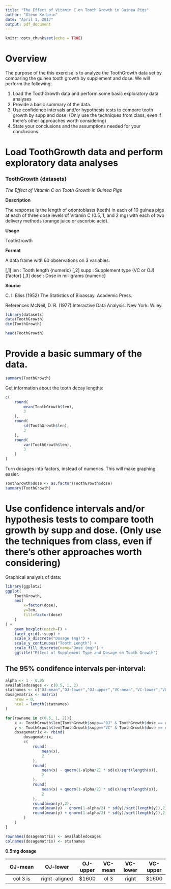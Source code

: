 ```yaml
---
title: "The Effect of Vitamin C on Tooth Growth in Guinea Pigs"
author: "Glenn Kerbein"
date: "April 1, 2017"
output: pdf_document
---
```


```r
knitr::opts_chunk$set(echo = TRUE)
```

# Overview

The purpose of the this exercise is to analyze the ToothGrowth data set by comparing the guinea tooth growth by supplement and dose. We will perform the following:

1. Load the ToothGrowth data and perform some basic exploratory data analyses
2. Provide a basic summary of the data.
3. Use confidence intervals and/or hypothesis tests to compare tooth growth by supp and dose. (Only use the techniques from class, even if there's other approaches worth considering)
4. State your conclusions and the assumptions needed for your conclusions.

# Load ToothGrowth data and perform exploratory data analyses

### ToothGrowth {datasets}
*The Effect of Vitamin C on Tooth Growth in Guinea Pigs*

**Description**

The response is the length of odontoblasts (teeth) in each of 10 guinea pigs at each of three dose levels of Vitamin C (0.5, 1, and 2 mg) with each of two delivery methods (orange juice or ascorbic acid).

**Usage**

ToothGrowth

**Format**

A data frame with 60 observations on 3 variables.

[,1] len : Tooth length {numeric}
[,2] supp : Supplement type (VC or OJ) {factor}
[,3] dose : Dose in milligrams {numeric}

**Source**

C. I. Bliss (1952) The Statistics of Bioassay. Academic Press.

References
McNeil, D. R. (1977) Interactive Data Analysis. New York: Wiley.


```r
library(datasets)
data(ToothGrowth)
dim(ToothGrowth)
```

```r
head(ToothGrowth)
```

# Provide a basic summary of the data.
```r
summary(ToothGrowth)
```
Get information about the tooth decay lengths:
```r
c(
	round(
		mean(ToothGrowth$len),
		3
	),
	round(
		sd(ToothGrowth$len),
		3
	),
	round(
		var(ToothGrowth$len),
		3
	)
)
```
Turn dosages into factors, instead of numerics. This will make graphing easier.
```r
ToothGrowth$dose <- as.factor(ToothGrowth$dose)
summary(ToothGrowth)
```

# Use confidence intervals and/or hypothesis tests to compare tooth growth by supp and dose. (Only use the techniques from class, even if there’s other approaches worth considering)

Graphical analysis of data:

```r
library(ggplot2)
ggplot(
	ToothGrowth,
	aes(
		x=factor(dose),
		y=len,
		fill=factor(dose)
	)
) + 
    geom_boxplot(notch=F) +
    facet_grid(.~supp) +
    scale_x_discrete("Dosage (mg)") +   
    scale_y_continuous("Tooth Length") +  
    scale_fill_discrete(name="Dose (mg)") + 
    ggtitle("Effect of Supplement Type and Dosage on Tooth Growth")
```

## The 95% condifence intervals per-interval:
```r
alpha <- 1 - 0.95
availabledosages <- c(0.5, 1, 2)
statnames <- c("OJ-mean","OJ-lower","OJ-upper","VC-mean","VC-lower","VC-upper")
dosagematrix <- matrix(
	nrow = 0,
	ncol = length(statnames)
)

for(rowname in c(0.5, 1, 2)){
	x <- ToothGrowth$len[ToothGrowth$supp=="OJ" & ToothGrowth$dose == rowname]
	y <- ToothGrowth$len[ToothGrowth$supp=="VC" & ToothGrowth$dose == rowname]
	dosagematrix <- rbind(
		dosagematrix,
		c(
			round(
				mean(x),
				2
			),
			round(
				mean(x) - qnorm(1-alpha/2) * sd(x)/sqrt(length(x)),
				2
			),
			round(
				mean(x) + qnorm(1-alpha/2) * sd(x)/sqrt(length(x)),
				2
			),
			round(mean(y),2),
			round(mean(y) - qnorm(1-alpha/2) * sd(y)/sqrt(length(y)),2),
			round(mean(y) + qnorm(1-alpha/2) * sd(y)/sqrt(length(y)),2)
		)
	)
}

rownames(dosagematrix) <- availabledosages
colnames(dosagematrix) <- statnames
```

**0.5mg dosage**

| OJ-mean       | OJ-lower      | OJ-upper | VC-mean | VC-lower | VC-upper |
| :-----------: |:-------------:| :-------:| :-----: |:--------:| :-------:|
| col 3 is      | right-aligned |   $1600  |  ol 3   |  right   |  $1600   |



